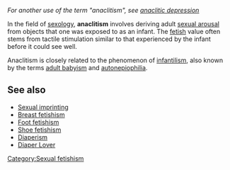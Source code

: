 ''For another use of the term "anaclitism", see [[anaclitic depression]]''

In the field of [[sexology]], '''anaclitism''' involves deriving adult [[sexual arousal]] from objects that one was exposed to as an infant. The [[fetish]] value often stems from tactile stimulation similar to that experienced by the infant before it could see well.

Anaclitism is closely related to the phenomenon of [[infantilism]], also known by the terms [[adult baby]]ism and [[autonepiophilia]].

== See also ==
* [[Sexual imprinting]]
* [[Breast fetishism]]
* [[Foot fetishism]]
* [[Shoe fetishism]]
* [[Diaperism]]
* [[Diaper Lover]]

{{sex-stub}}

[[Category:Sexual fetishism]]